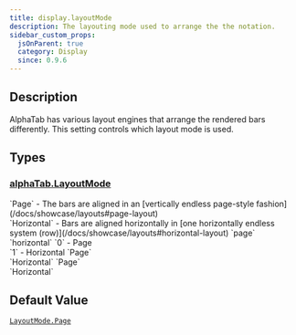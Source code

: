 ```yaml
---
title: display.layoutMode
description: The layouting mode used to arrange the the notation.
sidebar_custom_props:
  jsOnParent: true
  category: Display
  since: 0.9.6
---
```


<SinceBadge since="0.9.6" />


## Description
AlphaTab has various layout engines that arrange the rendered bars differently. This setting controls which layout mode is used.

<PropertyDescription showJson={true} />

## Types

<TypeTable>
    <TypeRow name={"alphaTab.LayoutMode"} url={"/docs/reference/plain/layoutmode.mdx"}/>
</TypeTable>

### [alphaTab.LayoutMode](/docs/reference/plain/layoutmode.mdx)
<TypeTable>
  <TypeRow type="js" name="alphaTab.LayoutMode">
    `Page` - The bars are aligned in an [vertically endless page-style fashion](/docs/showcase/layouts#page-layout)<br />
    `Horizontal` - Bars are aligned horizontally in [one horizontally endless system (row)](/docs/showcase/layouts#horizontal-layout)
  </TypeRow>
  <TypeRow type="json-js-html" name="string">
    `page`<br />
    `horizontal`
  </TypeRow>
  <TypeRow type="json-js-html" name="int">
    `0` - Page <br />
    `1` - Horizontal 
  </TypeRow>
  <TypeRow type="net" name="AlphaTab.LayoutMode">
    `Page`<br />
    `Horizontal`
  </TypeRow>
  <TypeRow type="android" name="alphaTab.LayoutMode">
    `Page`<br />
    `Horizontal`
  </TypeRow>
</TypeTable>

## Default Value

[`LayoutMode.Page`](/docs/reference/plain/layoutmode.mdx#page)

